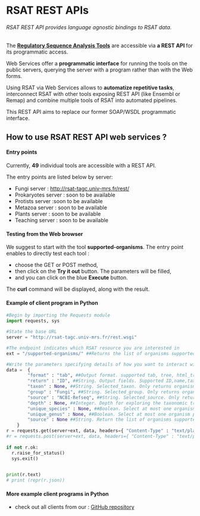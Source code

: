 # **RSAT REST APIs**


###### RSAT REST API provides language agnostic bindings to RSAT data.

The <a target=_top href=RSAT_home.cgi><b>Regulatory Sequence Analysis Tools</b></a> are
accessible via <b>a REST API </b> for its programmatic access.

<p>Web Services offer a <b>programmatic interface</b> for running the tools on the public servers, querying the server with
a program rather than with the Web forms.

Using RSAT via Web Services allows to <b>automatize repetitive
tasks</b>, interconnect RSAT with other tools exposing REST API (like Ensembl or Remap) and combine multiple tools of RSAT into automated pipelines.
</p>

<p>This REST API aims to replace our former SOAP/WSDL programmatic interface. </p>


<h2>How to use RSAT REST API web services ?</h2>

#### 
#### Entry points


Currently, **49** individual tools are accessible with a REST API.
<br/>

The entry points are listed below by server:
<ul>
<li>Fungi server : <a target=_blank href=http://rsat-tagc.univ-mrs.fr/rest/>http://rsat-tagc.univ-mrs.fr/rest/</a></li>
<li>Prokaryotes server : soon to be available</li>
<li>Protists server :soon to be available</li>
<li>Metazoa server : soon to be available</li>
<li>Plants server : soon to be available</li>
<li>Teaching server : soon to be available</li>

</ul>

#### 
#### Testing from the Web browser

We suggest to start with the tool <b>supported-organisms</b>. The entry point enables to directly test each tool : 

* choose the GET or POST method, 
* then click on the <b>Try it out</b> button. The parameters will be filled, 
* and you can click on the blue <b>Execute</b> button. 

The <b>curl</b> command will be displayed, along with the result.


#### 
#### Example of client program in Python

```python
#Begin by importing the Requests module
import requests, sys

#State the base URL
server = "http://rsat-tagc.univ-mrs.fr/rest.wsgi"

#The endpoint indicates which RSAT resource you are interested in
ext = "/supported-organisms/" ##Returns the list of organisms supported on the local RSAT or on a remove server (opion -server).

#Write the parameters specifying details of how you want to interact with the resource. For default option write None
data =  {
        "format" : "tab", ##Output format. supported tab, tree, html_tree, newick
        "return" : "ID", ##String. Output fields. Supported ID,name,taxid,source,last_update,nb,seq_format,up_from,up_to,taxonomy,data,genome,genome_assembly,genome_version,download_date,variant_available,variant_source,variant_date,path_to_variant_files
        "taxon" : None, ##String. Selected_taxon. Only returns organisms belonging to a selected taxon.
        "group" : "Fungi", ##String. Selected_group. Only returns organisms belonging to a selected taxonomy group.
        "source" : "NCBI-Refseq", ##String. Selected_source. Only return organisms from a user-selected source(s).
        "depth" : None, ##Integer. Depth for exploring the taxonomic tree.
        "unique_species" : None, ##Boolean. Select at most one organism per species. This option aims at avoiding to be submerged by hundreds of strains sequenced for the same species.
        "unique_genus" : None, ##Boolean. Select at most one organism per genus.
        "source" : None ##String. Return the list of organisms supported on a remote RSAT server, via the Web services interfaces.
    } 
r = requests.get(server+ext, data, headers={ "Content-Type" : "text/plain", "Accept" : "application/json"}) ##Default value : text/plain
#r = requests.post(server+ext, data, headers={ "Content-Type" : "text/plain", "Accept" : "application/json"})
 
if not r.ok:
  r.raise_for_status()
  sys.exit()

 
print(r.text)
# print (repr(r.json))
```

#### 
#### More example client programs in Python

* check out all clients from our  : [GitHub repository](https://github.com/rsa-tools/rsat-code/tree/master/public_html/web_services/REST-API)


